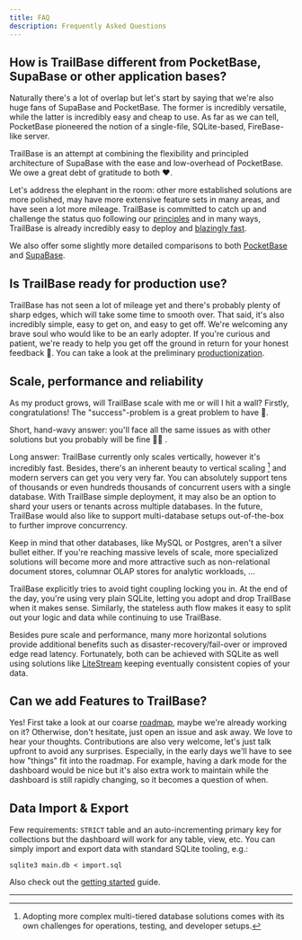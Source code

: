 ```yaml
---
title: FAQ
description: Frequently Asked Questions
---
```


## How is TrailBase different from PocketBase, SupaBase or other application bases?

Naturally there's a lot of overlap but let's start by saying that
we're also huge fans of SupaBase and PocketBase.
The former is incredibly versatile, while the latter is incredibly easy and
cheap to use.
As far as we can tell, PocketBase pioneered the notion of a single-file,
SQLite-based, FireBase-like server.

TrailBase is an attempt at combining the flexibility and principled
architecture of SupaBase with the ease and low-overhead of PocketBase.
We owe a great debt of gratitude to both ❤️.

Let's address the elephant in the room: other more established solutions are
more polished, may have more extensive feature sets in many areas, and have
seen a lot more mileage.
TrailBase is committed to catch up and challenge the status quo following our
[principles](/getting-started/philosophy) and in many ways, TrailBase is
already incredibly easy to deploy and [blazingly fast](/reference/benchmarks).

We also offer some slightly more detailed comparisons to both
[PocketBase](/comparison/pocketbase) and [SupaBase](/comparison/supabase).

## Is TrailBase ready for production use?

TrailBase has not seen a lot of mileage yet and there's probably plenty of
sharp edges, which will take some time to smooth over.
That said, it's also incredibly simple, easy to get on, and easy to get off.
We're welcoming any brave soul who would like to be an early adopter.
If you're curious and patient, we're ready to help you get off the ground in
return for your honest feedback 🙏.
You can take a look at the preliminary
[productionization](/documentation/production).

## Scale, performance and reliability

As my product grows, will TrailBase scale with me or will I hit a wall?
Firstly, congratulations! The "success"-problem is a great problem to have 🎉.

Short, hand-wavy answer: you'll face all the same issues as with other
solutions but you probably will be fine 😶‍🌫️ .

Long answer: TrailBase currently only scales vertically, however it's incredibly
fast. Besides, there's an inherent beauty to vertical scaling [^1] and modern
servers can get you very very far.
You can absolutely support tens of thousands or even hundreds thousands of
concurrent users with a single database.
With TrailBase simple deployment, it may also be an option to shard your users
or tenants across multiple databases. In the future, TrailBase would also like
to support multi-database setups out-of-the-box to further improve concurrency.

Keep in mind that other databases, like MySQL or Postgres, aren't a silver bullet either.
If you're reaching massive levels of scale, more specialized solutions will
become more and more attractive such as non-relational document stores,
columnar OLAP stores for analytic workloads, ...

TrailBase explicitly tries to avoid tight coupling locking you in. At the end
of the day, you're using very plain SQLite, letting you adopt and drop
TrailBase when it makes sense.
Similarly, the stateless auth flow makes it easy to split out your logic and
data while continuing to use TrailBase.

Besides pure scale and performance, many more horizontal solutions provide
additional benefits such as disaster-recovery/fail-over or improved edge read
latency.
Fortunately, both can be achieved with SQLite as well using solutions like
[LiteStream](https://litestream.io/) keeping eventually consistent copies of
your data.

## Can we add Features to TrailBase?

Yes! First take a look at our coarse [roadmap](/reference/roadmap), maybe we're
already working on it?
Otherwise, don't hesitate, just open an issue and ask away. We love to hear
your thoughts.
Contributions are also very welcome, let's just talk upfront to avoid any
surprises.
Especially, in the early days we'll have to see how "things" fit into the
roadmap.
For example, having a dark mode for the dashboard would be nice but it's also
extra work to maintain while the dashboard is still rapidly changing, so it
becomes a question of when.

## Data Import & Export

Few requirements: `STRICT` table and an auto-incrementing primary key for
collections but the dashboard will work for any table, view, etc.
You can simply import and export data with standard SQLite tooling, e.g.:

```shell
sqlite3 main.db < import.sql
```

Also check out the [getting started](/getting-started/first-cli-app) guide.

<div class="h-[50px]" />

---

[^1]:
    Adopting more complex multi-tiered database solutions comes with its own
    challenges for operations, testing, and developer setups.
